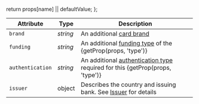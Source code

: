   return props[name] || defaultValue;
};

| Attribute        | Type     | Description                                                                                           |
|------------------|----------|-------------------------------------------------------------------------------------------------------|
| `brand`          | _string_ | An additional [card brand](#card-brands)                                                              |
| `funding`        | _string_ | An additional [funding type](#card-funding-types) of the {getProp(props, 'type')}                     |
| `authentication` | _string_ | An additional [authentication type](#authentication-types) required for this {getProp(props, 'type')} |
| `issuer`         | object   | Describes the country and issuing bank. See [Issuer](#issuer) for details                             |
